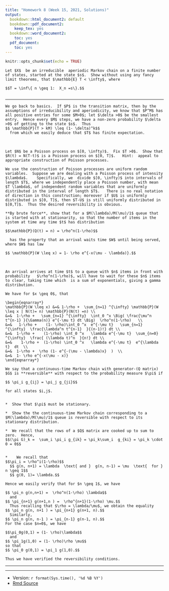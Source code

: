 ```yaml
---
title: "Homework 8 (Week 15, 2021, Solutions)"
output:
  bookdown::html_document2: default
  bookdown::pdf_document2:
    keep_tex: yes
  bookdown::word_document2:
    toc: yes
  pdf_document:
    toc: yes
---
```



```r
knitr::opts_chunk$set(echo = TRUE)
```






```exercise
Let $X$  be an irreducible  aperiodic Markov chain on a finite number of states, started at the state $s$.  Show without using any fancy limit theorems, that $\mathbb{E} T < \infty$, where 

$$T = \inf\{ n \geq 1:  X_n =s\}.$$
  
```


<hr>

```solution
We go back to basics.  If $P$ is the transition matrix, then by the assumptions of irreducibility and aperiodicity, we know that $P^M$ has all positive entries for some $M>0$; let $\delta >0$ be the smallest entry.  Hence every $M$ steps, we have a non-zero probability $\delta >0$ of getting to the state $s$.  Thus 
$$ \mathbb{P}(T > kM) \leq (1- \delta)^k$$
  from which we easily deduce that $T$ has finite expectation.  
```


<br>

```exercise
Let $N$ be a Poisson process on $[0, \infty)$.  Fix $T >0$.  Show that $R(t) = N(T-t)$ is a Poisson process on $[0, T]$.   Hint:  appeal to appropriate construction of Poisson processes.

```



```solution
We use the construction of Poisson processes are uniform random variables.  Suppose we are dealing with a Poisson process of intensity $\lambda$.    Specifically, we  divide $[0, \infty)$ into intervals of length $T$, where we independently place a Poisson number, with mean $T \lambda$, of independent random variables that are uniformly distributed in the interval of length $T$.   There is no real notation of direction in this construction; moreover if $U$ is uniformly distributed in $[0, T]$, then $T-U$ is still uniformly distributed in $[0,T]$.  Thus the desired reversibility is obvious.  

```





```exercise
**By brute force**, show that for a $M(\lambda)/M(\mu)/1$ queue that is started with at stationarity, so that the number of items in the system at time any time $t$ has distribution

$$\mathbb{P}(Q(t) = n) = \rho^n(1-\rho)$$
  
  has the property that an arrival waits time $W$ until being served, where $W$ has law

$$ \mathbb{P}(W \leq x) = 1- \rho e^{-x(\mu - \lambda)}.$$

```

<br>


```solution
An arrival arrives at time $t$ to a queue with $n$ items in front with probability   $\rho^n(1-\rho)$, will have to wait for these $n$ items to clear, taking time which  is a sum of exponentials, giving a gamma distribution.  

We have for $x \geq 0$, that 

\begin{eqnarray*}
\mathbb{P}(W \leq x) &=& 1-\rho +  \sum_{n=1} ^{\infty} \mathbb{P}(W \leq x | N(t)= n) \mathbb{P}(N(t) =n) \\
&=&  1-\rho +   \sum_{n=1} ^{\infty}  \int_0 ^x \Big( \frac{\mu^n t^{n-1} }{\Gamma(n)} e^{-\mu t} dt \Big)  \rho^n(1-\rho)   \\
&=&   1-\rho +    (1- \rho)\int_0 ^x  e^{-\mu t}   \sum_{n=1} ^{\infty}  \frac{\lambda^n t^{n-1}  }{(n-1)!} dt \\
&=&  1-\rho +    (1-\rho) \int_0 ^x   \lambda e^{-\mu t}  \sum_{n=0} ^{\infty}  \frac{ (\lambda t)^n  }{n!} dt \\
&=&    1-\rho +  (1-\rho) \int_0 ^x   \lambda e^{-\mu t}  e^{\lambda t}  dt  \\
&=&  1-\rho +  \rho (1- e^{-(\mu - \lambda)x}  )  \\
&=&  1- \rho e^{-x(\mu - x)}
\end{eqnarray*}
```

```exercise
We say that a continuous-time Markov chain with generator-(Q matrix) $G$ is **reversible** with respect to the probability measure $\pi$ if

$$ \pi_i g_{ij} = \pi_j g_{ji}$$ 

for all states $i,j$.


*  Show that $\pi$ must be stationary.

*  Show the the continuous-time Markov chain corresponding to a $M(\lambda)/M(\mu)/1$ queue is reversible with respect to its stationary distribution.
```

```solution


*  We recall that the rows of a $Q$ matrix are cooked up to sum to zero.  Hence, 
$$(\pi G)_k =  \sum_i \pi_i g_{ik} = \pi_k\sum_i  g_{ki} = \pi_k \cdot 0 = 0$$ 
  
  
*    We recall that 
$$\pi_i = \rho^i(1-\rho)$$
  $$ g(n, n+1) = \lambda  \text{ and }  g(n, n-1) = \mu  \text{  for } n \geq 1$$
  $$ g(0, 1)= \lambda.$$
  
Hence we easily verify that for $n \geq 1$, we have

$$ \pi_n g(n,n+1) =  \rho^n(1-\rho) \lambda$$
  and
$$ \pi_{n+1} g(n+1,n ) =  \rho^{n+1}(1-\rho) \mu.$$
  Thus recalling that $\rho = \lambda/\mu$, we obtain the equality
$$ \pi_n g(n, n+1 ) = \pi_{n+1} g(n+1, n).$$
  Similarly, 
$$ \pi_n g(n, n-1 ) = \pi_{n-1} g(n-1, n).$$
For the case $n=0$, we have

$$\pi_0g(0,1) = (1- \rho)\lambda$$
  and
$$ \pi_1g(1,0) = (1- \rho)\rho \mu$$
so that
$$ \pi_0 g(0,1) = \pi_1 g(1,0).$$

Thus we have verified the reversibility conditions.   
```


<hr>
<hr>




*  Version: `r format(Sys.time(), '%d %B %Y')`
* [Rmd Source](https://tsoo-math.github.io/ucl/QHW8.1-sols.Rmd)

